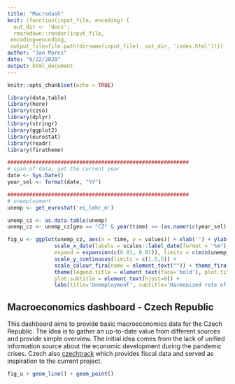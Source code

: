 ```yaml
---
title: "Macrodash"
knit: (function(input_file, encoding) {
  out_dir <- 'docs';
  rmarkdown::render(input_file,
 encoding=encoding,
 output_file=file.path(dirname(input_file), out_dir, 'index.html'))}) 
author: "Jan Mares"
date: "6/22/2020"
output: html_document
---
```


```r
knitr::opts_chunk$set(echo = TRUE)
```

```r
library(data.table)
library(here)
library(czso)
library(dplyr)
library(stringr)
library(ggplot2)
library(eurostat)
library(readr)
library(firatheme)

##########################################################
# span of data, get the current year
date <- Sys.Date()
year_sel <- format(date, "%Y")

##########################################################
# unemployment
unemp <- get_eurostat('ei_lmhr_m')

unemp_cz <- as.data.table(unemp)
unemp_cz <- unemp_cz[geo == "CZ" & year(time) >= (as.numeric(year_sel)-1) &  s_adj == "SA" & indic == "LM-UN-T-TOT", ]

fig_u <- ggplot(unemp_cz, aes(x = time, y = values)) + xlab('') + ylab('') +
               scale_x_date(labels = scales::label_date(format = "%m"), date_breaks = "months", 
               expand = expansion(c(0.01, 0.01)), limits = c(min(unemp_cz$time), as.Date('2020-12-01'))) +         
               scale_y_continuous(limits = c(1.5,5)) +
               scale_colour_fira(name = element_text("")) + theme_fira() + 
               theme(legend.title = element_text(face='bold'), plot.title = element_text(hjust = 0), 
               plot.subtitle = element_text(hjust=0)) + 
               labs(title='Unemployment', subtitle='Harmonized rate of unemployment (Eurostat)')
```

## Macroeconomics dashboard - Czech Republic

This dashboard aims to provide basic macroeconomics data for the Czech Republic. The idea is to gather an up-to-date value from different sources and provide simple overview. The initial idea comes from the lack of unified information source about the economic development during the pandemic crises. Czech also [czechtrack](https://petrbouchal.github.io/czechtrack/) which provides fiscal data and served as inspiration to the current project.

```r
fig_u + geom_line() + geom_point()
```
